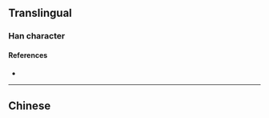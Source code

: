 {{also|懟}}
{{character info}}
==Translingual==

===Han character===
{{Han char|rn=61|rad=心|as=05|sn=8|four=|canj=EIP|ids=⿱对心}}

====References====
* {{Han ref|kx=0383.111|hdz=42282.050|uh=603C|ud=24636}}

----

==Chinese==
{{zh-see|懟}}